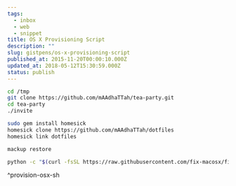 ```yaml
---
tags:
  - inbox
  - web
  - snippet
title: OS X Provisioning Script
description: ""
slug: gistpens/os-x-provisioning-script
published_at: 2015-11-20T00:00:10.000Z
updated_at: 2018-05-12T15:30:59.000Z
status: publish
---
```

```bash title="provision-osx.sh"
cd /tmp
git clone https://github.com/mAAdhaTTah/tea-party.git
cd tea-party
./invite

sudo gem install homesick
homesick clone https://github.com/mAAdhaTTah/dotfiles
homesick link dotfiles

mackup restore

python -c "$(curl -fsSL https://raw.githubusercontent.com/fix-macosx/fix-macosx/master/fix-macosx.py)"
```

^provision-osx-sh
